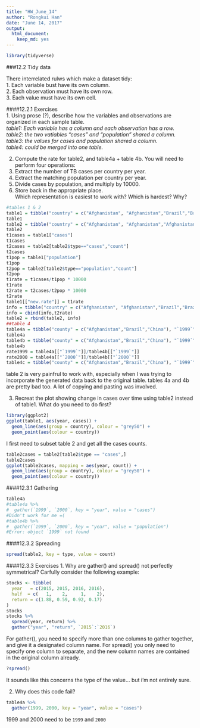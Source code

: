 ```yaml
---
title: "HW_June_14"
author: "Rongkui Han"
date: "June 14, 2017"
output: 
  html_document: 
    keep_md: yes
---
```

```r
library(tidyverse)
```

###12.2 Tidy data  

There interrelated rulws which make a dataset tidy:  
1. Each variable bust have its own column.  
2. Each observation must have its own row.  
3. Each value must have its own cell.  

####12.2.1 Exercises  
1. Using prose (?), describe how the variables and observations are organized in each sample table.  
 *table1: Each variable has a column and each observation has a row.*  
*table2: the two vatiables "cases" and "population" shared a column.*  
*table3: the values for cases and population shared a column.*  
*table4: could be merged into one table.*  

2. Compute the rate for table2, and table4a + table 4b. You will need to perform four operations:  
  1. Extract the number of TB cases per country per year.  
  2. Extract the matching population per country per year.  
  3. Divide cases by population, and multiply by 10000.  
  4. Store back in the appropriate place.  
Which representation is easiest to work with? Which is hardest? Why?  
```r
#tables 1 & 2
table1 = tibble("country" = c("Afghanistan", "Afghanistan","Brazil","Brazil","China","China"), "year" = c(1999,2000,1999,2000,1999,2000), "cases" = c(745, 2666, 37737, 80488, 212258, 213766), "population" = c(19987371,20595360, 172006362, 174504898, 1272915272, 1280428583),"rate" = c(0.373, 1.294, 2.194, 4.612, 1.667, 1.669))
table1
table2 = tibble("country" = c("Afghanistan", "Afghanistan","Afghanistan", "Afghanistan","Brazil","Brazil","Brazil","Brazil","China","China", "China","China"), "year" = c(1999,1999,2000,2000,1999,1999,2000,2000,1999,1999,2000,2000), "type" = c("cases","population", "cases","population","cases","population","cases","population", "cases","population","cases","population"), "count" = c(745, 19987371, 2666, 20595360, 37737, 172006362, 80488, 174504898, 212258, 1272915272, 213766, 1280428583))
table2
t1cases = table1["cases"]
t1cases
t2cases = table2[table2$type=="cases","count"]
t2cases
t1pop = table1["population"]
t1pop
t2pop = table2[table2$type=="population","count"]
t2pop
t1rate = t1cases/t1pop * 10000
t1rate
t2rate = t2cases/t2pop * 10000
t2rate
table1[["new.rate"]] = t1rate
info = tibble("country" = c("Afghanistan", "Afghanistan","Brazil","Brazil","China","China"), "year" = c(1999,2000,1999,2000,1999,2000), "type" = c("rate", "rate", "rate", "rate", "rate", "rate"))
info = cbind(info,t2rate)
table2 = rbind(table2, info)
##table 4
table4a = tibble("county" = c("Afghanistan","Brazil","China"), "`1999`" = c(745, 37737, 212258), "`2000`" = c(2666, 80488, 213766))
table4a
table4b = tibble("county" = c("Afghanistan","Brazil","China"), "`1999`" = c(19987371,172006362,1272915272), "`2000`" = c(20595360,174504898,1280428583))
table4b
rate1999 = table4a[["`1999`"]]/table4b[["`1999`"]] 
rate2000 = table4a[["`2000`"]]/table4b[["`2000`"]] 
table4c = tibble("county" = c("Afghanistan","Brazil","China"), "`1999`" = rate1999, "`2000`" = rate2000)
```

table 2 is very painfrul to work with, especially when I was trying to incorporate the generated data back to the original table. tables 4a and 4b are pretty bad too. A lot of copying and pasting was involved.  

3. Recreat the plot showing change in cases over time using table2 instead of table1. What do you need to do first?  
```r
library(ggplot2)
ggplot(table1, aes(year, cases)) + 
  geom_line(aes(group = country), colour = "grey50") + 
  geom_point(aes(colour = country))
```

I first need to subset table 2 and get all the cases counts.   
```r
table2cases = table2[table2$type == "cases",]
table2cases
ggplot(table2cases, mapping = aes(year, count)) +
  geom_line(aes(group = country), colour = "grey50") + 
  geom_point(aes(colour = country))
```

####12.3.1 Gathering  
```r
table4a
#table4a %>%
#  gather(`1999`, `2000`, key = "year", value = "cases")
#Didn't work for me =(
#table4b %>%
#  gather(`1999`, `2000`, key = "year", value = "population")
#Error: object `1999` not found
```
####12.3.2 Spreading  
```r
spread(table2, key = type, value = count)
```

####12.3.3 Exercises
1. Why are gather() and spread() not perfectly symmetrical? Carfully consider the following example:  
```r
stocks <- tibble(
  year   = c(2015, 2015, 2016, 2016),
  half  = c(   1,    2,     1,    2),
  return = c(1.88, 0.59, 0.92, 0.17)
)
stocks
stocks %>% 
  spread(year, return) %>% 
  gather("year", "return", `2015`:`2016`)
```

For gather(), you need to specify more than one columns to gather together, and give it a designated column name. For spread() you only need to specify one column to separate, and the new column names are contained in the original column already.  

```r
?spread()
```

It sounds like this concerns the type of the value... but i'm not entirely sure.  

2. Why does this code fail?  
```r
table4a %>% 
  gather(1999, 2000, key = "year", value = "cases")
```

1999 and 2000 need to be `1999` and `2000`

